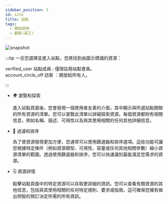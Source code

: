 ---
sidebar_position: 3
id: site
title: 站點
tags:
  - 開始使用
  - 顧客(員工)
---



<BrowserWindow url={url}>

![snapshot](../assets/user/site.png)

</BrowserWindow>

:::tip 一旦您選擇並進入站點，您將找到由圖示標識的資源：

<span class="icon">verified_user</span> <span class="site-user">站點成員</span> :
僅限註冊站點會員。 <br /> <span class="icon">account_circle_off</span> <span class="guest">
  訪客
</span>
：開放給所有人。

:::

- 🌍 瀏覽和探索

  進入站點頁面後，您會發現一個使用者友善的介面，其中顯示與所選站點關聯的所有資源的清單。您可以瀏覽此清單以詳細探索資源。每個資源都附有相關信息，例如名稱、描述、可用性以及與其使用相關的任何其他詳細信息。

- 🔎 過濾和排序

  為了使資源發現更加方便，您通常可以使用篩選器和排序選項。這些功能可讓您根據特定條件（例如資源類型、可用性、容量或任何其他相關參數）縮小資源清單的範圍。透過使用篩選器和排序，您可以快速識別最能滿足您需求的資源。

- 🗒️ 資源詳情

  點擊站點頁面中的特定資源可以存取更詳細的資訊。您可以查看有關資源的其他信息，包括與其使用相關的任何特定規則、要求或指南。這可確保您擁有做出明智的預訂決定所需的所有資訊。
